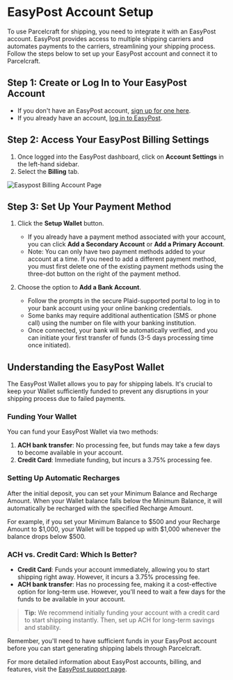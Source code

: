 # EasyPost Account Setup

To use Parcelcraft for shipping, you need to integrate it with an EasyPost account. EasyPost provides access to multiple shipping carriers and automates payments to the carriers, streamlining your shipping process. Follow the steps below to set up your EasyPost account and connect it to Parcelcraft.

## Step 1: Create or Log In to Your EasyPost Account

- If you don't have an EasyPost account, [sign up for one here](https://www.easypost.com/signup?utm_source=Parcelcraft).
- If you already have an account, [log in to EasyPost](https://www.easypost.com/login).

## Step 2: Access Your EasyPost Billing Settings

1. Once logged into the EasyPost dashboard, click on **Account Settings** in the left-hand sidebar.
2. Select the **Billing** tab.

![Easypost Billing Account Page](/images/Billing_UX.png)

## Step 3: Set Up Your Payment Method

1. Click the **Setup Wallet** button.
   - If you already have a payment method associated with your account, you can click **Add a Secondary Account** or **Add a Primary Account**.
   - Note: You can only have two payment methods added to your account at a time. If you need to add a different payment method, you must first delete one of the existing payment methods using the three-dot button on the right of the payment method.

2. Choose the option to **Add a Bank Account**.
   - Follow the prompts in the secure Plaid-supported portal to log in to your bank account using your online banking credentials.
   - Some banks may require additional authentication (SMS or phone call) using the number on file with your banking institution.
   - Once connected, your bank will be automatically verified, and you can initiate your first transfer of funds (3-5 days processing time once initiated).

## Understanding the EasyPost Wallet

The EasyPost Wallet allows you to pay for shipping labels. It's crucial to keep your Wallet sufficiently funded to prevent any disruptions in your shipping process due to failed payments.

### Funding Your Wallet

You can fund your EasyPost Wallet via two methods:

1. **ACH bank transfer**: No processing fee, but funds may take a few days to become available in your account.
2. **Credit Card**: Immediate funding, but incurs a 3.75% processing fee.

### Setting Up Automatic Recharges

After the initial deposit, you can set your Minimum Balance and Recharge Amount. When your Wallet balance falls below the Minimum Balance, it will automatically be recharged with the specified Recharge Amount.

For example, if you set your Minimum Balance to $500 and your Recharge Amount to $1,000, your Wallet will be topped up with $1,000 whenever the balance drops below $500.

### ACH vs. Credit Card: Which Is Better?

- **Credit Card**: Funds your account immediately, allowing you to start shipping right away. However, it incurs a 3.75% processing fee.
- **ACH bank transfer**: Has no processing fee, making it a cost-effective option for long-term use. However, you'll need to wait a few days for the funds to be available in your account.

> **Tip:** We recommend initially funding your account with a credit card to start shipping instantly. Then, set up ACH for long-term savings and stability.

Remember, you'll need to have sufficient funds in your EasyPost account before you can start generating shipping labels through Parcelcraft.

For more detailed information about EasyPost accounts, billing, and features, visit the [EasyPost support page](https://support.easypost.com/hc/en-us/categories/360003467012-Account-Billing).